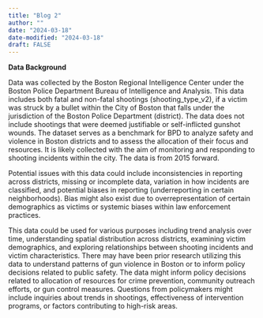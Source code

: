 ```yaml
---
title: "Blog 2"
author: ""
date: "2024-03-18"
date-modified: "2024-03-18"
draft: FALSE
---
```


**Data Background**

Data was collected by the Boston Regional Intelligence Center under the Boston Police Department Bureau of Intelligence and Analysis. This data includes both fatal and non-fatal shootings (shooting_type_v2), if a victim was struck by a bullet within the City of Boston that falls under the jurisdiction of the Boston Police Department (district). The data does not include shootings that were deemed justifiable or self-inflicted gunshot wounds. The dataset serves as a benchmark for BPD to analyze safety and violence in Boston districts and to assess the allocation of their focus and resources. It is likely collected with the aim of monitoring and responding to shooting incidents within the city. The data is from 2015 forward.

Potential issues with this data could include inconsistencies in reporting across districts, missing or incomplete data, variation in how incidents are classified, and potential biases in reporting (underreporting in certain neighborhoods). Bias might also exist due to overrepresentation of certain demographics as victims or systemic biases within law enforcement practices.

This data could be used for various purposes including trend analysis over time, understanding spatial distribution across districts, examining victim demographics, and exploring relationships between shooting incidents and victim characteristics. There may have been prior research utilizing this data to understand patterns of gun violence in Boston or to inform policy decisions related to public safety. The data might inform policy decisions related to allocation of resources for crime prevention, community outreach efforts, or gun control measures. Questions from policymakers might include inquiries about trends in shootings, effectiveness of intervention programs, or factors contributing to high-risk areas.
